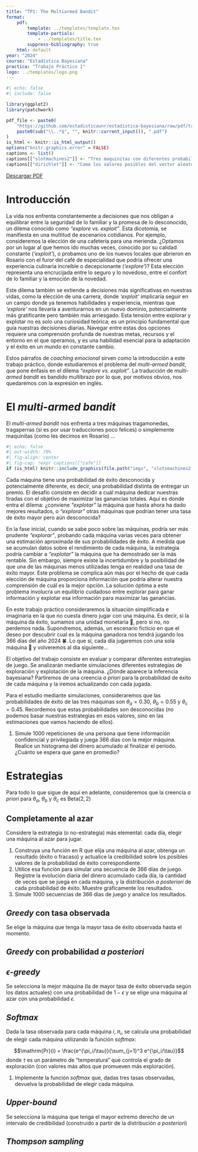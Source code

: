 ```yaml
---
title: "TP1: The Multiarmed Bandit"
format:
    pdf:
        template: ../templates/template.tex
        template-partials:
            - ../templates/title.tex
        suppress-bibliography: true
    html: default
year: "2024"
course: "Estadística Bayesiana"
practica: "Trabajo Práctico 1"
logo: ../templates/logo.png
---
```


```r
#| echo: false
#| include: false

library(ggplot2)
library(patchwork)

pdf_file <- paste0(
    "https://github.com/estadisticaunr/estadistica-bayesiana/raw/pdf/trabajos_practicos/",
    paste0(sub("\\..*$", "", knitr::current_input()), ".pdf")
)
is_html <- knitr::is_html_output()
options("knitr.graphics.error" = FALSE)
captions <- list()
captions[["slotmachines2"]] <- "Tres maquinitas con diferentes probabilidades de ganar"
captions[["dirichlet"]] <- "Como los valores posibles del vector aleatorio tridimensional yacen en un plano, la distribución de probabilidad puede representarse gráficamente con facilidad "
```

::: {.content-visible when-format="html"}
[Descargar PDF](`r pdf_file`)
:::

# Introducción

La vida nos enfrenta constantemente a decisiones que nos obligan a equilibrar entre la seguridad de lo familiar y la promesa de lo desconocido, un dilema conocido como *"explore vs. exploit"*. Esta dicotomía, se manifiesta en una multitud de escenarios cotidianos. Por ejemplo, consideremos la elección de una cafetería para una merienda. ¿Optamos por un lugar al que hemos ido muchas veces, conocido por su calidad constante (*'exploit'*), o probamos uno de los nuevos locales que abrieron en Rosario con el furor del café de especialidad que podría ofrecer una experiencia culinaria increíble o decepcionante (*'explore'*)? Esta elección representa una encrucijada entre lo seguro y lo novedoso, entre el confort de lo familiar y la emoción de la novedad.

Este dilema también se extiende a decisiones más significativas en nuestras vidas, como la elección de una carrera, donde *'exploit'* implicaría seguir en un campo donde ya tenemos habilidades y experiencia, mientras que *'explore'* nos llevaría a aventurarnos en un nuevo dominio, potencialmente más gratificante pero también más arriesgado. Esta tensión entre explorar y explotar no es solo una curiosidad teórica; es un principio fundamental que guía nuestras decisiones diarias. Navegar entre estas dos opciones requiere una comprensión profunda de nuestras metas, recursos y el entorno en el que operamos, y es una habilidad esencial para la adaptación y el éxito en un mundo en constante cambio.

Estos párrafos de *coaching emocional* sirven como la introducción a este trabajo práctico, donde estudiaremos el problema del _multi-armed bandit_, que pone énfasis en el dilema *"explore vs. exploit"*. La traducción de _multi-armed bandit_ es bandido multibrazo por lo que, por motivos obvios, nos quedaremos con la expresión en inglés.

# El _multi-armed bandit_

El _multi-armed bandit_ nos enfrenta a tres máquinas tragamonedas, tragaperras (si es por usar traducciones poco felices) o simplemente maquinitas (como les decimos en Rosario) ...


```r
#| echo: false
#| out-width: 70%
#| fig-align: center
#| fig-cap: !expr captions[["cafe"]]
if (is_html) knitr::include_graphics(file.path("imgs", "slotsmachines2.png"))
```

Cada máquina tiene una probabilidad de éxito desconocida y potencialmente diferente, es decir, una probabilidad distinta de entregar un premio. El desafío consiste en decidir a cuál máquina dedicar nuestras tiradas con el objetivo de maximizar las ganancias totales. Aquí es donde entra el dilema: ¿conviene _"explotar"_ la máquina que hasta ahora ha dado mejores resultados, o _"explorar"_ otras máquinas que podrían tener una tasa de éxito mayor pero aún desconocida?

En la fase inicial, cuando se sabe poco sobre las máquinas, podría ser más prudente _"explorar"_, probando cada máquina varias veces para obtener una estimación aproximada de sus probabilidades de éxito. A medida que se acumulan datos sobre el rendimiento de cada máquina, la estrategia podría cambiar a _"explotar"_ la máquina que ha demostrado ser la más rentable. Sin embargo, siempre existe la incertidumbre y la posibilidad de que una de las máquinas menos utilizadas tenga en realidad una tasa de éxito mayor. Este problema se complica aún más por el hecho de que cada elección de máquina proporciona información que podría alterar nuestra comprensión de cuál es la mejor opción. La solución óptima a este problema involucra un equilibrio cuidadoso entre explorar para ganar información y explotar esa información para maximizar las ganancias.

En este trabajo práctico consideraremos la situación simplificada e imaginaria en la que no cuesta dinero jugar con una máquina. Es decir, si la máquina da éxito, sumamos una unidad monetaria 🤑, pero si no, no perdemos nada. Supondremos, además, un escenario ficticio en que el deseo por descubrir cual es la máquina ganadora nos tendrá jugando los 366 días del año 2024 🍀. Lo que sí, cada día jugaremos con una sola máquina 🎰 y volveremos al día siguiente...

El objetivo del trabajo consiste en evaluar y comparar diferentes estrategias de juego. Se analizarán mediante simulaciones diferentes estrategias de exploración y explotación de la máquina. ¿Dónde aparece la inferencia bayesiana? Partiremos de una creencia _a priori_ para la probabilidad de éxito de cada máquina y la iremos actualizando con cada jugada. 

Para el estudio mediante simulaciones, consideraremos que las probabilidades de éxito de las tres máquinas son $\theta_a = 0.30$, $\theta_b = 0.55$ y $\theta_c = 0.45$. Recordemos que estas probabilidades son desconocidas (no podemos basar nuestras estrategias en esos valores, sino en las estimaciones que vamos haciendo de ellos).

1. Simule 1000 repeticiones de una persona que tiene información confidencial y privilegiada y juega 366 días con la mejor máquina. Realice un histograma del dinero acumulado al finalizar el período. ¿Cuánto se espera que gane en promedio?

# Estrategias 

Para todo lo que sigue de aquí en adelante, consideremos que la creencia _a priori_ para $\theta_a$, $\theta_b$ y $\theta_c$ es $\mathrm{Beta}(2,2)$

## Completamente al azar

Considere la estrategia (o no-estrategia) más elemental: cada día, elegir una máquina al azar para jugar. 

1. Construya una función en R que elija una máquina al azar, obtenga un resultado (éxito o fracaso) y actualice la credibilidad sobre los posibles valores de la probabilidad de éxito correspondiente. 
2. Utilice esa función para simular una secuencia de 366 días de juego. Registre la evolución diaria del dinero acumulado cada día, la cantidad de veces que se juega en cada máquina, y la distribución _a posteriori_ de cada probabilidad de éxito. Muestre gráficamente los resultados.
3. Simule 1000 secuencias de 366 días de juego y analice los resultados.

## _Greedy_ con tasa observada

Se elige la máquina que tenga la mayor tasa de éxito observada hasta el momento.

## _Greedy_ con probabilidad _a posteriori_

## _$\epsilon$-greedy_

Se selecciona la mejor máquina (la de mayor tasa de éxito observada según los datos actuales) con una probabilidad de $1-\epsilon$ y se elige una máquina al azar con una probabilidad $\epsilon$. 

## _Softmax_

Dada la tasa observada para cada máquina $i$, $\pi_i$, se calcula una probabilidad de elegir cada máquina utilizando la función _softmax_:

$$\mathrm{Pr}(i) = \frac{e^{\pi_i/\tau}}{\sum_{j=1}^3 e^{\pi_i/\tau}}$$
donde $\tau$ es un parámetro de "temperatura" que controla el grado de exploración (con valores más altos que promueven más exploración).

1. Implemente la función _softmax_ que, dadas tres tasas observadas, devuelva la probabilidad de elegir cada máquina.

## _Upper-bound_

Se selecciona la máquina que tenga el mayor extremo derecho de un intervalo de credibilidad (construido a partir de la distribución _a posteriori_)

## _Thompson sampling_



